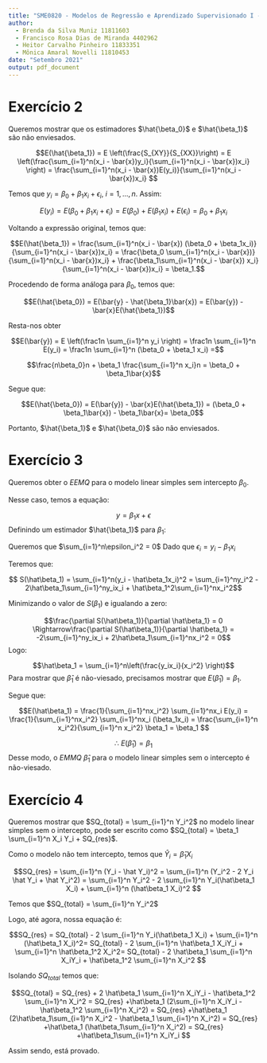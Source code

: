 ```yaml
---
title: "SME0820 - Modelos de Regressão e Aprendizado Supervisionado I - Exercício I"
author:
  - Brenda da Silva Muniz 11811603
  - Francisco Rosa Dias de Miranda 4402962
  - Heitor Carvalho Pinheiro 11833351
  - Mônica Amaral Novelli 11810453
date: "Setembro 2021"
output: pdf_document
---
```


# Exercício 2

Queremos mostrar que os estimadores $\hat{\beta_0}$ e $\hat{\beta_1}$ são não enviesados.


$$E(\hat{\beta_1}) = E \left(\frac{S_{XY}}{S_{XX}}\right) =
E \left(\frac{\sum_{i=1}^n(x_i - \bar{x})y_i}{\sum_{i=1}^n(x_i - \bar{x})x_i} \right) =
\frac{\sum_{i=1}^n(x_i - \bar{x})E(y_i)}{\sum_{i=1}^n(x_i - \bar{x})x_i} $$

Temos que $y_i = \beta_0 + \beta_1x_i + \epsilon_i, \ i = 1,...,n$. Assim:

$$E(y_i) = E(\beta_0 + \beta_1x_i + \epsilon_i) =
E(\beta_0) + E(\beta_1x_i) + E(\epsilon_i) = \beta_0 + \beta_1x_i$$

Voltando a expressão original, temos que:

$$E(\hat{\beta_1}) = \frac{\sum_{i=1}^n(x_i - \bar{x}) (\beta_0 + \beta_1x_i)}{\sum_{i=1}^n(x_i - \bar{x})x_i} =
\frac{\beta_0 \sum_{i=1}^n(x_i - \bar{x})}{\sum_{i=1}^n(x_i - \bar{x})x_i} + \frac{\beta_1\sum_{i=1}^n(x_i - \bar{x}) x_i}{\sum_{i=1}^n(x_i - \bar{x})x_i} = \beta_1.$$

Procedendo de forma análoga para $\beta_0$, temos que:

$$E(\hat{\beta_0}) = E(\bar{y} - \hat{\beta_1}\bar{x}) =
E(\bar{y}) - \bar{x}E(\hat{\beta_1})$$

Resta-nos obter

$$E(\bar{y}) = E \left(\frac1n \sum_{i=1}^n y_i \right) =
\frac1n \sum_{i=1}^n E(y_i)  =
\frac1n \sum_{i=1}^n (\beta_0 + \beta_1 x_i)  =$$

$$\frac{n\beta_0}n + \beta_1 \frac{\sum_{i=1}^n x_i}n =
\beta_0 + \beta_1\bar{x}$$

Segue que:

$$E(\hat{\beta_0}) = E(\bar{y}) - \bar{x}E(\hat{\beta_1}) =
(\beta_0 + \beta_1\bar{x}) - \beta_1\bar{x}= \beta_0$$

Portanto, $\hat{\beta_1}$ e $\hat{\beta_0}$ são não enviesados.

# Exercício 3

Queremos obter o $EEMQ$ para o modelo linear simples sem intercepto $\beta_0$.

Nesse caso, temos a equação:

$$ y = \beta_1x + \epsilon $$
Definindo um estimador $\hat{\beta_1}$ para $\beta_1$:


Queremos que $\sum_{i=1}^n\epsilon_i^2 = 0$ Dado que $\epsilon_i = y_i - \beta_1x_i$

Teremos que:

$$ S(\hat\beta_1) = \sum_{i=1}^n(y_i - \hat\beta_1x_i)^2 = \sum_{i=1}^ny_i^2 - 2\hat\beta_1\sum_{i=1}^ny_ix_i + \hat\beta_1^2\sum_{i=1}^nx_i^2$$

Minimizando o valor de $S(\beta_1)$ e igualando a zero:

$$\frac{\partial S(\hat\beta_1)}{\partial \hat\beta_1} = 0 \Rightarrow\frac{\partial S(\hat\beta_1)}{\partial \hat\beta_1} = -2\sum_{i=1}^ny_ix_i + 2\hat\beta_1\sum_{i=1}^nx_i^2 = 0$$
Logo:

$$\hat\beta_1 = \sum_{i=1}^n\left(\frac{y_ix_i}{x_i^2} \right)$$
Para mostrar que $\hat\beta_1$ é não-viesado, precisamos mostrar que $E(\hat\beta_1) = \beta_1$.

Segue que:

$$E(\hat\beta_1) = \frac{1}{\sum_{i=1}^nx_i^2} \sum_{i=1}^nx_i E(y_i) = \frac{1}{\sum_{i=1}^nx_i^2} \sum_{i=1}^nx_i (\beta_1x_i) = \frac{\sum_{i=1}^n x_i^2}{\sum_{i=1}^n x_i^2} \beta_1 = \beta_1 $$

$$ \therefore~ E(\hat\beta_1) = \beta_1$$
Desse modo, o $EMMQ$ $\hat\beta_1$ para o modelo linear simples sem o intercepto é não-viesado.

# Exercício 4

Queremos mostrar que $SQ_{total} = \sum_{i=1}^n Y_i^2$ no modelo linear simples sem o intercepto, pode ser escrito como $SQ_{total} = \beta_1 \sum_{i=1}^n X_i Y_i + SQ_{res}$.

Como o modelo não tem intercepto, temos que $\hat Y_i = \hat\beta_1 X_i$

$$SQ_{res} = \sum_{i=1}^n (Y_i - \hat Y_i)^2 = \sum_{i=1}^n (Y_i^2 - 2 Y_i \hat Y_i + \hat Y_i^2) = \sum_{i=1}^n Y_i^2 - 2 \sum_{i=1}^n Y_i(\hat\beta_1 X_i) + \sum_{i=1}^n (\hat\beta_1 X_i)^2 $$

Temos que $SQ_{total} = \sum_{i=1}^n Y_i^2$

Logo, até agora, nossa equação é:

$$SQ_{res} = SQ_{total} - 2 \sum_{i=1}^n Y_i(\hat\beta_1 X_i) + \sum_{i=1}^n (\hat\beta_1 X_i)^2= SQ_{total} - 2 \sum_{i=1}^n \hat\beta_1 X_iY_i + \sum_{i=1}^n \hat\beta_1^2 X_i^2= SQ_{total} - 2 \hat\beta_1 \sum_{i=1}^n  X_iY_i + \hat\beta_1^2 \sum_{i=1}^n X_i^2 $$

Isolando $SQ_{total}$ temos que:

$$SQ_{total} = SQ_{res} + 2 \hat\beta_1 \sum_{i=1}^n  X_iY_i - \hat\beta_1^2 \sum_{i=1}^n X_i^2 = SQ_{res} +\hat\beta_1 (2\sum_{i=1}^n  X_iY_i - \hat\beta_1^2 \sum_{i=1}^n X_i^2) = SQ_{res} +\hat\beta_1 (2\hat\beta_1\sum_{i=1}^n  X_i^2 - \hat\beta_1 \sum_{i=1}^n X_i^2) = SQ_{res} +\hat\beta_1 (\hat\beta_1\sum_{i=1}^n  X_i^2) = SQ_{res} +\hat\beta_1\sum_{i=1}^n  X_iY_i $$

Assim sendo, está provado.
